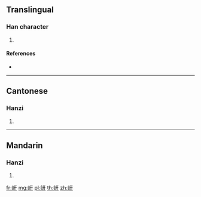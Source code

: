 {{character info/new}}
==Translingual==

===Han character===
{{Han char|rn=46|rad=山|as=04|sn=7|four=21740|canj=UMT|ids=⿰山开}}

# {{defn|Han|sort=山04}}

====References====
* {{Han ref|kx=0308.190|dkj=07930|dj=0608.010|hdz=10762.080|uh=5C8D|ud=23693|bh=CAC0|bd=51904}}

----

==Cantonese==

===Hanzi===
{{yue-hanzi|jyut=[[hin1]]|y=hin1}}

# {{defn|lang=yue|sort=山04}}

----

==Mandarin==

===Hanzi===
{{cmn-hanzi|pin=[[qiān]] ([[qian1]])|wg=ch'ien<sup>1</sup>}}

# {{defn|lang=cmn|sort=山04}}

[[fr:岍]]
[[mg:岍]]
[[pl:岍]]
[[th:岍]]
[[zh:岍]]